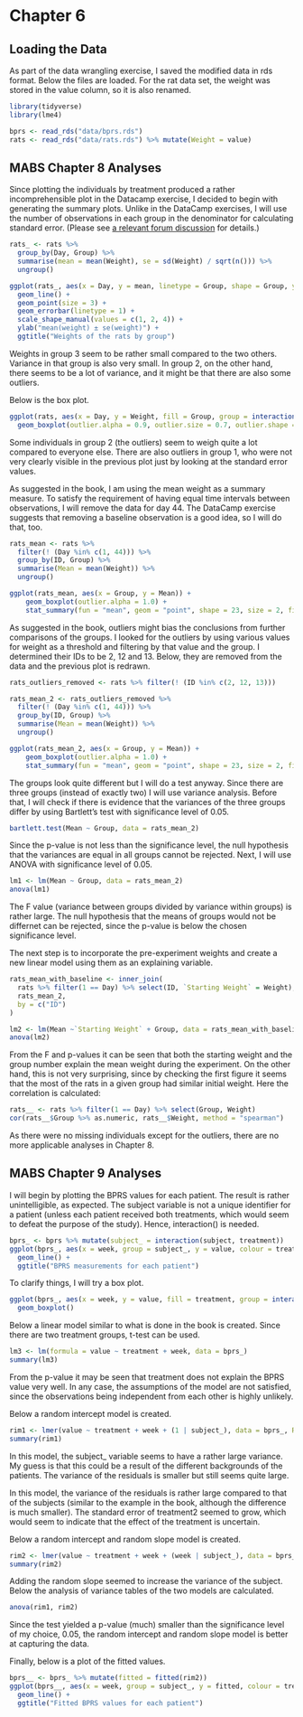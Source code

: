 # Chapter 6

## Loading the Data

As part of the data wrangling exercise, I saved the modified data in rds format. Below the files are loaded. For the rat data set, the weight was stored in the value column, so it is also renamed.

```r
library(tidyverse)
library(lme4)

bprs <- read_rds("data/bprs.rds")
rats <- read_rds("data/rats.rds") %>% mutate(Weight = value)
```

## MABS Chapter 8 Analyses

Since plotting the individuals by treatment produced a rather incomprehensible plot in the Datacamp exercise, I decided to begin with generating the summary plots. Unlike in the DataCamp exercises, I will use the number of observations in each group in the denominator for calculating standard error. (Please see [a relevant forum discussion](https://mooc.helsinki.fi/mod/forum/discuss.php?d=22000) for details.)

```r
rats_ <- rats %>%
  group_by(Day, Group) %>%
  summarise(mean = mean(Weight), se = sd(Weight) / sqrt(n())) %>%
  ungroup()

ggplot(rats_, aes(x = Day, y = mean, linetype = Group, shape = Group, ymin = mean - se, ymax = mean + se)) +
  geom_line() +
  geom_point(size = 3) + 
  geom_errorbar(linetype = 1) +
  scale_shape_manual(values = c(1, 2, 4)) +
  ylab("mean(weight) ± se(weight)") +
  ggtitle("Weights of the rats by group")
```

Weights in group 3 seem to be rather small compared to the two others. Variance in that group is also very small. In group 2, on the other hand, there seems to be a lot of variance, and it might be that there are also some outliers.

Below is the box plot.

```r
ggplot(rats, aes(x = Day, y = Weight, fill = Group, group = interaction(Day, Group))) +
  geom_boxplot(outlier.alpha = 0.9, outlier.size = 0.7, outlier.shape = 21, size = 0.3)
```

Some individuals in group 2 (the outliers) seem to weigh quite a lot compared to everyone else. There are also outliers in group 1, who were not very clearly visible in the previous plot just by looking at the standard error values.

As suggested in the book, I am using the mean weight as a summary measure. To satisfy the requirement of having equal time intervals between observations, I will remove the data for day 44. The DataCamp exercise suggests that removing a baseline observation is a good idea, so I will do that, too.

```r
rats_mean <- rats %>%
  filter(! (Day %in% c(1, 44))) %>%
  group_by(ID, Group) %>%
  summarise(Mean = mean(Weight)) %>%
  ungroup()

ggplot(rats_mean, aes(x = Group, y = Mean)) +
    geom_boxplot(outlier.alpha = 1.0) +
    stat_summary(fun = "mean", geom = "point", shape = 23, size = 2, fill = "white")
```

As suggested in the book, outliers might bias the conclusions from further comparisons of the groups. I looked for the outliers by using various values for weight as a threshold and filtering by that value and the group. I determined their IDs to be 2, 12 and 13. Below, they are removed from the data and the previous plot is redrawn.

```r
rats_outliers_removed <- rats %>% filter(! (ID %in% c(2, 12, 13)))

rats_mean_2 <- rats_outliers_removed %>%
  filter(! (Day %in% c(1, 44))) %>%
  group_by(ID, Group) %>%
  summarise(Mean = mean(Weight)) %>%
  ungroup()

ggplot(rats_mean_2, aes(x = Group, y = Mean)) +
    geom_boxplot(outlier.alpha = 1.0) +
    stat_summary(fun = "mean", geom = "point", shape = 23, size = 2, fill = "white")
```

The groups look quite different but I will do a test anyway. Since there are three groups (instead of exactly two) I will use variance analysis. Before that, I will check if there is evidence that the variances of the three groups differ by using Bartlett’s test with significance level of 0.05.

```r
bartlett.test(Mean ~ Group, data = rats_mean_2)
```

Since the p-value is not less than the significance level, the null hypothesis that the variances are equal in all groups cannot be rejected. Next, I will use ANOVA with significance level of 0.05.

```r
lm1 <- lm(Mean ~ Group, data = rats_mean_2)
anova(lm1)
```

The F value (variance between groups divided by variance within groups) is rather large. The null hypothesis that the means of groups would not be differnet can be rejected, since the p-value is below the chosen significance level.

The next step is to incorporate the pre-experiment weights and create a new linear model using them as an explaining variable.

```r
rats_mean_with_baseline <- inner_join(
  rats %>% filter(1 == Day) %>% select(ID, `Starting Weight` = Weight),
  rats_mean_2,
  by = c("ID")
)

lm2 <- lm(Mean ~`Starting Weight` + Group, data = rats_mean_with_baseline)
anova(lm2)
```

From the F and p-values it can be seen that both the starting weight and the group number explain the mean weight during the experiment. On the other hand, this is not very surprising, since by checking the first figure it seems that the most of the rats in a given group had similar initial weight. Here the correlation is calculated:

```r
rats__ <- rats %>% filter(1 == Day) %>% select(Group, Weight)
cor(rats__$Group %>% as.numeric, rats__$Weight, method = "spearman")
```

As there were no missing individuals except for the outliers, there are no more applicable analyses in Chapter 8.

## MABS Chapter 9 Analyses

I will begin by plotting the BPRS values for each patient. The result is rather unintelligible, as expected. The subject variable is not a unique identifier for a patient (unless each patient received both treatments, which would seem to defeat the purpose of the study). Hence, interaction() is needed.

```r
bprs_ <- bprs %>% mutate(subject_ = interaction(subject, treatment))
ggplot(bprs_, aes(x = week, group = subject_, y = value, colour = treatment)) +
  geom_line() +
  ggtitle("BPRS measurements for each patient")
```

To clarify things, I will try a box plot.

```r
ggplot(bprs_, aes(x = week, y = value, fill = treatment, group = interaction(week, treatment))) +
  geom_boxplot()
```

Below a linear model similar to what is done in the book is created. Since there are two treatment groups, t-test can be used.

```r
lm3 <- lm(formula = value ~ treatment + week, data = bprs_)
summary(lm3)
```

From the p-value it may be seen that treatment does not explain the BPRS value very well. In any case, the assumptions of the model are not satisfied, since the observations being independent from each other is highly unlikely.

Below a random intercept model is created.

```r
rim1 <- lmer(value ~ treatment + week + (1 | subject_), data = bprs_, REML = FALSE)
summary(rim1)
```

In this model, the subject_ variable seems to have a rather large variance. My guess is that this could be a result of the different backgrounds of the patients. The variance of the residuals is smaller but still seems quite large.

In this model, the variance of the residuals is rather large compared to that of the subjects (similar to the example in the book, although the difference is much smaller). The standard error of treatment2 seemed to grow, which would seem to indicate that the effect of the treatment is uncertain.

Below a random intercept and random slope model is created.

```r
rim2 <- lmer(value ~ treatment + week + (week | subject_), data = bprs_, REML = FALSE)
summary(rim2)
```

Adding the random slope seemed to increase the variance of the subject. Below the analysis of variance tables of the two models are calculated.

```r
anova(rim1, rim2)
```

Since the test yielded a p-value (much) smaller than the significance level of my choice, 0.05, the random intercept and random slope model is better at capturing the data.

Finally, below is a plot of the fitted values.

```r
bprs__ <- bprs_ %>% mutate(fitted = fitted(rim2))
ggplot(bprs__, aes(x = week, group = subject_, y = fitted, colour = treatment)) +
  geom_line() +
  ggtitle("Fitted BPRS values for each patient")
```
